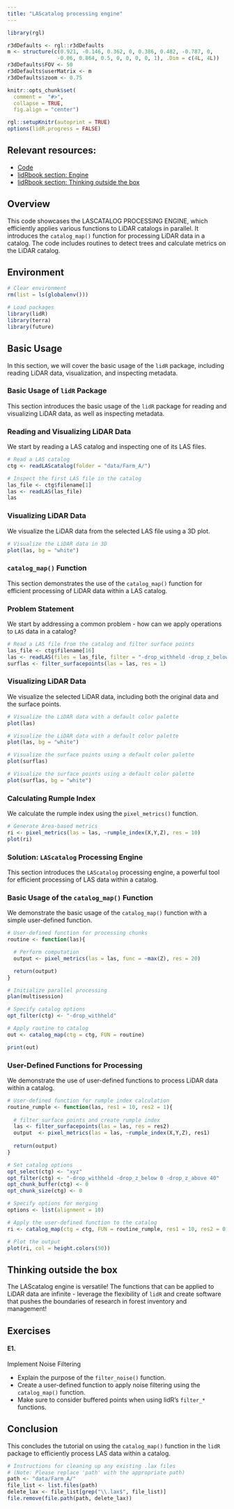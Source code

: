 ```yaml
---
title: "LAScatalog processing engine"
---
```


```r
library(rgl)

r3dDefaults <- rgl::r3dDefaults
m <- structure(c(0.921, -0.146, 0.362, 0, 0.386, 0.482, -0.787, 0, 
                -0.06, 0.864, 0.5, 0, 0, 0, 0, 1), .Dim = c(4L, 4L))
r3dDefaults$FOV <- 50
r3dDefaults$userMatrix <- m
r3dDefaults$zoom <- 0.75

knitr::opts_chunk$set(
  comment =  "#>", 
  collapse = TRUE,
  fig.align = "center")

rgl::setupKnitr(autoprint = TRUE) 
options(lidR.progress = FALSE)
```

## Relevant resources:

-   [Code](https://github.com/tgoodbody/lidRtutorial/blob/master/R/08_engine2.R)
-   [lidRbook section: Engine](https://r-lidar.github.io/lidRbook/engine2.html)
-   [lidRbook section: Thinking outside the box](https://r-lidar.github.io/lidRbook/outbox.html)

## Overview

This code showcases the LASCATALOG PROCESSING ENGINE, which efficiently applies various functions to LiDAR catalogs in parallel. It introduces the `catalog_map()` function for processing LiDAR data in a catalog. The code includes routines to detect trees and calculate metrics on the LiDAR catalog.

## Environment

```r
# Clear environment
rm(list = ls(globalenv()))

# Load packages
library(lidR)
library(terra)
library(future)
```

## Basic Usage

In this section, we will cover the basic usage of the `lidR` package, including reading LiDAR data, visualization, and inspecting metadata.

### Basic Usage of `lidR` Package

This section introduces the basic usage of the `lidR` package for reading and visualizing LiDAR data, as well as inspecting metadata.

### Reading and Visualizing LiDAR Data

We start by reading a LAS catalog and inspecting one of its LAS files.

```r
# Read a LAS catalog
ctg <- readLAScatalog(folder = "data/Farm_A/")

# Inspect the first LAS file in the catalog
las_file <- ctg$filename[1]
las <- readLAS(las_file)
las
```

### Visualizing LiDAR Data

We visualize the LiDAR data from the selected LAS file using a 3D plot.

```r
# Visualize the LiDAR data in 3D
plot(las, bg = "white")
```

### `catalog_map()` Function

This section demonstrates the use of the `catalog_map()` function for efficient processing of LiDAR data within a LAS catalog.

### Problem Statement

We start by addressing a common problem - how can we apply operations to `LAS` data in a catalog?

```r
# Read a LAS file from the catalog and filter surface points
las_file <- ctg$filename[16]
las <- readLAS(files = las_file, filter = "-drop_withheld -drop_z_below 0 -drop_z_above 40")
surflas <- filter_surfacepoints(las = las, res = 1)
```

### Visualizing LiDAR Data

We visualize the selected LiDAR data, including both the original data and the surface points.

``` r
# Visualize the LiDAR data with a default color palette
plot(las)
```

```r
# Visualize the LiDAR data with a default color palette
plot(las, bg = "white")
```

``` r
# Visualize the surface points using a default color palette
plot(surflas)
```

```r
# Visualize the surface points using a default color palette
plot(surflas, bg = "white")
```

### Calculating Rumple Index

We calculate the rumple index using the `pixel_metrics()` function.

```r
# Generate Area-based metrics
ri <- pixel_metrics(las = las, ~rumple_index(X,Y,Z), res = 10)
plot(ri)
```

### Solution: `LAScatalog` Processing Engine

This section introduces the `LAScatalog` processing engine, a powerful tool for efficient processing of LAS data within a catalog.

### Basic Usage of the `catalog_map()` Function

We demonstrate the basic usage of the `catalog_map()` function with a simple user-defined function.

```r
# User-defined function for processing chunks
routine <- function(las){

  # Perform computation
  output <- pixel_metrics(las = las, func = ~max(Z), res = 20)

  return(output)
}

# Initialize parallel processing
plan(multisession)

# Specify catalog options
opt_filter(ctg) <- "-drop_withheld"

# Apply routine to catalog
out <- catalog_map(ctg = ctg, FUN = routine)

print(out)
```

### User-Defined Functions for Processing

We demonstrate the use of user-defined functions to process LiDAR data within a catalog.

```r
# User-defined function for rumple index calculation
routine_rumple <- function(las, res1 = 10, res2 = 1){
  
  # filter surface points and create rumple index
  las <- filter_surfacepoints(las = las, res = res2)
  output  <- pixel_metrics(las = las, ~rumple_index(X,Y,Z), res1)
  
  return(output)
}

# Set catalog options
opt_select(ctg) <- "xyz"
opt_filter(ctg) <- "-drop_withheld -drop_z_below 0 -drop_z_above 40"
opt_chunk_buffer(ctg) <- 0
opt_chunk_size(ctg) <- 0

# Specify options for merging
options <- list(alignment = 10)

# Apply the user-defined function to the catalog
ri <- catalog_map(ctg = ctg, FUN = routine_rumple, res1 = 10, res2 = 0.5, .options = options)

# Plot the output
plot(ri, col = height.colors(50))
```

::: callout-note
## Thinking outside the box

The LAScatalog engine is versatile! The functions that can be applied to LiDAR data are infinite - leverage the flexibility of `lidR` and create software that pushes the boundaries of research in forest inventory and management!
:::

## Exercises

#### E1.

Implement Noise Filtering

-   Explain the purpose of the `filter_noise()` function.
-   Create a user-defined function to apply noise filtering using the `catalog_map()` function.
-   Make sure to consider buffered points when using lidR's `filter_*` functions.


## Conclusion

This concludes the tutorial on using the `catalog_map()` function in the `lidR` package to efficiently process LAS data within a catalog.

```r
# Instructions for cleaning up any existing .lax files
# (Note: Please replace 'path' with the appropriate path)
path <- "data/Farm_A/"
file_list <- list.files(path)
delete_lax <- file_list[grep("\\.lax$", file_list)]
file.remove(file.path(path, delete_lax))
```
